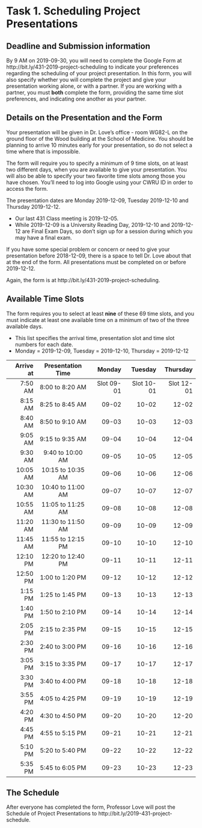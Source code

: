# Task 1. Scheduling Project Presentations {#task1}

## Deadline and Submission information

By 9 AM on 2019-09-30, you will need to complete the Google Form at http://bit.ly/431-2019-project-scheduling to indicate your preferences regarding the scheduling of your project presentation. In this form, you will also specify whether you will complete the project and give your presentation working alone, or with a partner. If you are working with a partner, you must **both** complete the form, providing the same time slot preferences, and indicating one another as your partner.

## Details on the Presentation and the Form

Your presentation will be given in Dr. Love's office - room WG82-L on the ground floor of the Wood building at the School of Medicine. You should be planning to arrive 10 minutes early for your presentation, so do not select a time where that is impossible.

The form will require you to specify a minimum of 9 time slots, on at least two different days, when you are available to give your presentation. You will also be able to specify your two favorite time slots among those you have chosen. You'll need to log into Google using your CWRU ID in order to access the form. 

The presentation dates are Monday 2019-12-09, Tuesday 2019-12-10 and Thursday 2019-12-12. 

- Our last 431 Class meeting is 2019-12-05. 
- While 2019-12-09 is a University Reading Day, 2019-12-10 and 2019-12-12 are Final Exam Days, so don't sign up for a session during which you may have a final exam. 

If you have some special problem or concern or need to give your presentation before 2018-12-09, there is a space to tell Dr. Love about that at the end of the form. All presentations must be completed on or before 2019-12-12.

Again, the form is at http://bit.ly/431-2019-project-scheduling.

## Available Time Slots

The form requires you to select at least **nine** of these 69 time slots, and you must indicate at least one available time on a minimum of two of the three available days.

- This list specifies the arrival time, presentation slot and time slot numbers for each date.
- Monday = 2019-12-09, Tuesday = 2019-12-10, Thursday = 2019-12-12

Arrive at | Presentation Time | Monday | Tuesday | Thursday
--------: | :---------------: | ---: | ---: | ---:
7:50 AM | 8:00 to 8:20 AM | Slot 09-01 | Slot 10-01 | Slot 12-01
8:15 AM | 8:25 to 8:45 AM | 09-02 | 10-02 | 12-02
8:40 AM | 8:50 to 9:10 AM | 09-03 | 10-03 | 12-03
9:05 AM | 9:15 to 9:35 AM | 09-04 | 10-04 | 12-04
9:30 AM | 9:40 to 10:00 AM | 09-05 | 10-05 | 12-05
10:05 AM | 10:15 to 10:35 AM | 09-06 | 10-06 | 12-06
10:30 AM | 10:40 to 11:00 AM | 09-07 | 10-07 | 12-07
10:55 AM | 11:05 to 11:25 AM | 09-08 | 10-08 | 12-08
11:20 AM | 11:30 to 11:50 AM | 09-09 | 10-09 | 12-09
11:45 AM | 11:55 to 12:15 PM | 09-10 | 10-10 | 12-10
12:10 PM | 12:20 to 12:40 PM | 09-11 | 10-11 | 12-11
12:50 PM | 1:00 to 1:20 PM | 09-12 | 10-12 | 12-12
1:15 PM | 1:25 to 1:45 PM | 09-13 | 10-13 | 12-13
1:40 PM | 1:50 to 2:10 PM | 09-14 | 10-14 | 12-14
2:05 PM | 2:15 to 2:35 PM | 09-15 | 10-15 | 12-15
2:30 PM | 2:40 to 3:00 PM | 09-16 | 10-16 | 12-16
3:05 PM | 3:15 to 3:35 PM | 09-17 | 10-17 | 12-17
3:30 PM | 3:40 to 4:00 PM | 09-18 | 10-18 | 12-18
3:55 PM | 4:05 to 4:25 PM | 09-19 | 10-19 | 12-19
4:20 PM | 4:30 to 4:50 PM | 09-20 | 10-20 | 12-20
4:45 PM | 4:55 to 5:15 PM | 09-21 | 10-21 | 12-21
5:10 PM | 5:20 to 5:40 PM | 09-22 | 10-22 | 12-22
5:35 PM | 5:45 to 6:05 PM | 09-23 | 10-23 | 12-23

## The Schedule

After everyone has completed the form, Professor Love will post the Schedule of Project Presentations to http://bit.ly/2019-431-project-schedule.

